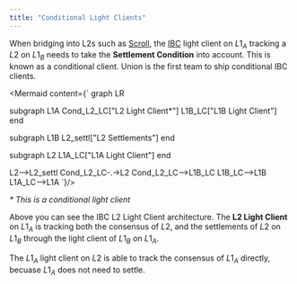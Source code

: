 ```yaml
---
title: "Conditional Light Clients"
---
```




When bridging into L2s such as [Scroll](https://scroll.io), the [IBC](/docs/concepts/ibc) light client on $L1_A$ tracking a $L2$ on $L1_B$ needs to take the **Settlement Condition** into account. This is known as a conditional client. Union is the first team to ship conditional IBC clients. 

<Mermaid
  content={`
graph LR

  subgraph L1A
    Cond_L2_LC["L2 Light Client*"]
    L1B_LC["L1B Light Client"]
  end

  subgraph L1B
    L2_settl["L2 Settlements"]
  end

  subgraph L2
    L1A_LC["L1A Light Client"]
  end

  L2-->L2_settl
  Cond_L2_LC-.->L2
  Cond_L2_LC-->L1B_LC
  L1B_LC-->L1B
  L1A_LC-->L1A
`}/>

_* This is a conditional light client_

Above you can see the IBC L2 Light Client architecture. The **L2 Light Client** on $L1_A$ is tracking both the consensus of $L2$, and the settlements of $L2$ on $L1_B$ through the light client of $L1_B$ on $L1_A$. 

The $L1_A$ light client on $L2$ is able to track the consensus of $L1_A$ directly, becuase $L1_A$ does not need to settle.


